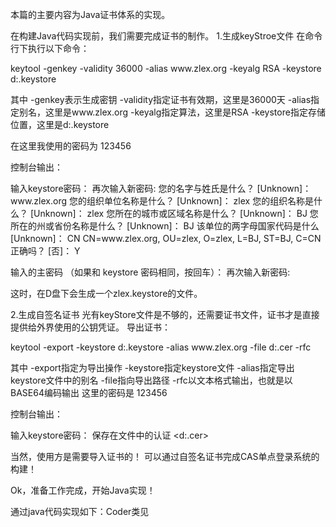 本篇的主要内容为Java证书体系的实现。 

在构建Java代码实现前，我们需要完成证书的制作。 
1.生成keyStroe文件 
在命令行下执行以下命令：

keytool -genkey -validity 36000 -alias www.zlex.org -keyalg RSA -keystore d:\zlex.keystore



其中 
-genkey表示生成密钥 
-validity指定证书有效期，这里是36000天 
-alias指定别名，这里是www.zlex.org 
-keyalg指定算法，这里是RSA 
-keystore指定存储位置，这里是d:\zlex.keystore 

在这里我使用的密码为 123456 

控制台输出：

输入keystore密码：
再次输入新密码:
您的名字与姓氏是什么？
  [Unknown]：  www.zlex.org
您的组织单位名称是什么？
  [Unknown]：  zlex
您的组织名称是什么？
  [Unknown]：  zlex
您所在的城市或区域名称是什么？
  [Unknown]：  BJ
您所在的州或省份名称是什么？
  [Unknown]：  BJ
该单位的两字母国家代码是什么
  [Unknown]：  CN
CN=www.zlex.org, OU=zlex, O=zlex, L=BJ, ST=BJ, C=CN 正确吗？
  [否]：  Y

输入<tomcat>的主密码
        （如果和 keystore 密码相同，按回车）：
再次输入新密码:


这时，在D盘下会生成一个zlex.keystore的文件。 

2.生成自签名证书 
光有keyStore文件是不够的，还需要证书文件，证书才是直接提供给外界使用的公钥凭证。 
导出证书：

keytool -export -keystore d:\zlex.keystore -alias www.zlex.org -file d:\zlex.cer -rfc



其中 
-export指定为导出操作 
-keystore指定keystore文件 
-alias指定导出keystore文件中的别名 
-file指向导出路径 
-rfc以文本格式输出，也就是以BASE64编码输出 
这里的密码是 123456 

控制台输出：

输入keystore密码：
保存在文件中的认证 <d:\zlex.cer>



当然，使用方是需要导入证书的！ 
可以通过自签名证书完成CAS单点登录系统的构建！ 

Ok，准备工作完成，开始Java实现！ 

通过java代码实现如下：Coder类见